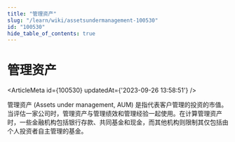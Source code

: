 ```yaml
---
title: "管理资产"
slug: "/learn/wiki/assetsundermanagement-100530"
id: "100530"
hide_table_of_contents: true
---
```



# 管理资产

<ArticleMeta id={100530} updatedAt={'2023-09-26 13:58:51'} />
<div className='border-solid border-b border-t-0 my-4 border-[var(--ifm-color-gray-300)]' />

管理资产 (Assets under management, AUM) 是指代表客户管理的投资的市值。当评估一家公司时，管理资产与管理绩效和管理经验一起使用。在计算管理资产时，一些金融机构包括银行存款、共同基金和现金，而其他机构则限制其仅包括由个人投资者自主管理的基金。

